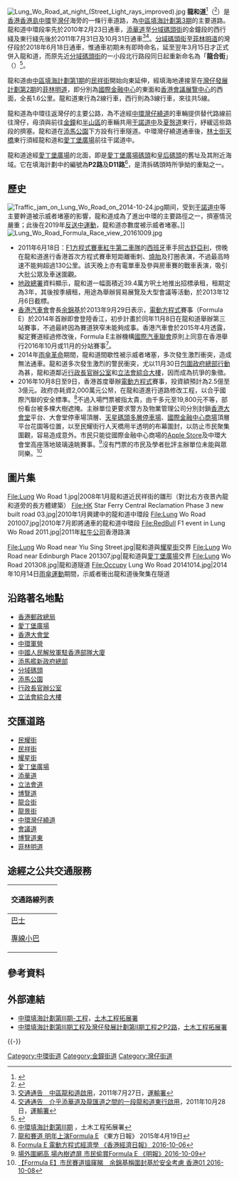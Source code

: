 {{Coord|22.2826865|114.1639128|source:GoogleMaps|display=title}}
{{Infobox Hong Kong Road
|中文街道名稱 = 龍和道
|英文街道名稱 = Lung Wo Road
|圖片 = File:Lung Wo Road 201408.jpg
|圖片說明 = 龍和道中環段
|路段總長度 = 1.58
|行車線數量 = 五線雙程（西行3線、東行2線）
|所在地區 = [[香港島|香港島]]<ref>[http://www.landsd.gov.hk/mapping/en/street_name/gnplan/2011/HKRM34.pdf 地政總署 - 憲報圖則HKRM34]</ref>
|起點 = [[中西區_(香港)|中西區]][[中環|中環]][[民祥街|民祥街]]與[[民耀街|民耀街]]交界
|終點 = [[灣仔區|灣仔區]][[灣仔|灣仔（北）]][[會議道|會議道]]與[[菲林明道|菲林明道]]交界
|道路命名日期 = 2009年11月13日
|命名文件 =  中環段：<br>[http://www.gld.gov.hk/cgi-bin/gld/egazette/gazettefiles.cgi?lang=c&year=2009&month=12&day=4&vol=13&no=49&gn=7643&header=1&part=0&move=4&df=1&nt=gn&agree=1&acurrentpage=12&gaz_type=mg 香港特區政府憲報第7642號公告]<br>金鐘段：<br>[http://www.gld.gov.hk/egazette/pdf/20111508/cgn201115081314.pdf 香港特區政府憲報第1314號公告]<br>灣仔段：<br>[https://www.gld.gov.hk/egazette/pdf/20192311/cgn201923111971.pdf 香港特區政府憲報第1971號公告]
|道路舊名資料 = P2路、D11路
|通車日期 = 中環段：2010年2月23日<br>金鐘段（西行綫）：2011年7月31日<br>金鐘段（東行綫）：2011年10月31日<br>灣仔段：2018年6月18日（正式命名日期：2019年3月15日）
}}
[[File:Lung_Wo_Road_at_night_(Street_Light_rays_improved).jpg|thumb]]
'''龍和道'''<ref name="Gazette no.8104-ZH">{{source|url=http://www.gld.gov.hk/cgi-bin/gld/egazette/gazettefiles.cgi?lang=c&year=2009&month=12&day=4&vol=13&no=49&gn=7642&header=1&part=0&df=1&nt=gn&newfile=1&acurrentpage=12&agree=1&gaz_type=mg|title=街道命名—香港特區政府憲報第7642號公告|author=香港特別行政區政府地政總署|pub=政府物流服務署|date=2009年12月4日}}</ref>（{{lang-en|Lung Wo Road}}<ref name="Gazette no.8104-EN">{{source|url=http://www.gld.gov.hk/cgi-bin/gld/egazette/gazettefiles.cgi?lang=e&year=2009&month=12&day=4&vol=13&no=49&gn=7642&header=1&part=0&df=1&nt=gn&newfile=1&acurrentpage=12&agree=1&gaz_type=mg|title=街道命名—香港特區政府憲報第7642號公告（英文版）|author=香港特別行政區政府地政總署|pub=政府物流服務署|date=2009年12月4日}}</ref>）是[[香港|香港]][[香港島|香港島]][[中環|中環]]至[[灣仔|灣仔]]海旁的一條行車道路，為[[中環及灣仔填海計劃#中區填海計劃|中區填海計劃第3期]]的主要道路。龍和道中環段率先於2010年2月23日通車，[[添華道|添華道]]至[[分域碼頭街|分域碼頭街]]的金鐘段的西行綫及東行綫先後於2011年7月31日及10月31日通車<ref>[http://www.td.gov.hk/tc/traffic_notices/index_id_26842.html 交通通告　中區龍和道啟用]{{dead link|date=2018年5月 |bot=InternetArchiveBot |fix-attempted=yes }}，2011年7月27日，[[運輸署|運輸署]]</ref><ref>[http://www.td.gov.hk/tc/traffic_notices/index_id_27842.html 交通通告　介乎添華道及龍匯道之間的一段龍和道東行啟用]，2011年10月28日，[[運輸署|運輸署]]</ref>。[[分域碼頭街|分域碼頭街]]至[[菲林明道|菲林明道]]的灣仔段於2018年6月18日通車，惟通車初期未有即時命名，延至翌年3月15日才正式併入龍和道，而原先近[[分域碼頭街|分域碼頭街]]的一小段北行路段同日起重新命名為「'''龍合街'''」（{{lang-en|Lung Hop Street}}）<ref>{{source|url=https://www.gld.gov.hk/egazette/pdf/20192311/cgn201923111971.pdf|title=街道命名—香港特區政府憲報第1971號公告|author=香港特別行政區政府地政總署|pub=政府物流服務署|date=2019年3月15日}}</ref>。

龍和道由[[中環及灣仔填海計劃#中區填海計劃|中區填海計劃第1期]]的[[民祥街|民祥街]]開始向東延伸，經填海地連接至在[[中環及灣仔填海計劃#灣仔發展計劃|灣仔發展計劃第2期]]的[[菲林明道|菲林明道]]，即分別為[[國際金融中心_(香港)|國際金融中心]]的東面和[[香港會議展覽中心|香港會議展覽中心]]的西面，全長1.6公里。龍和道東行為2線行車，西行則為3線行車，來往共5線。

龍和道為中環往返灣仔的主要公路，為不途經[[中環灣仔繞道|中環灣仔繞道]]的車輛提供替代路線前往灣仔，毋須與前往[[金鐘|金鐘]]和[[半山區|半山區]]的車輛共用[[干諾道中|干諾道中]]及[[夏慤道|夏慤道]]東行，紓緩這些路段的擠塞。龍和道在[[添馬公園|添馬公園]]下方設有行車隧道。中環灣仔繞道通車後，[[林士街天橋|林士街天橋]]東行須經龍和道和[[愛丁堡廣場|愛丁堡廣場]]前往干諾道中。

龍和道途經[[愛丁堡廣場|愛丁堡廣場]]的北面，即是[[愛丁堡廣場碼頭|愛丁堡廣場碼頭]]和[[皇后碼頭|皇后碼頭]]的舊址及其附近海域。它在填海計劃中的編號為'''P2路'''及'''D11路'''<ref>[http://www.cedd.gov.hk/eng/projects/major/doc/HKI-Z1679.pdf 中環填海計劃第III期] {{webarchive|url=https://web.archive.org/web/20120208094203/http://www.cedd.gov.hk/eng/projects/major/doc/HKI-Z1679.pdf |date=2012-02-08 }}，土木工程拓展署</ref>，是清拆碼頭時所爭拗的重點之一。

==歷史==
[[File:Traffic_jam_on_Lung_Wo_Road_on_2014-10-24.jpg|thumb]]期间，受到[[干諾道中|干諾道中]]等主要幹道被示威者堵塞的影響，龍和道成為了進出中環的主要路徑之一，擠塞情況嚴重；此後在2019年[[反送中運動|反送中運動]]，龍和道亦數度被示威者堵塞。]]
[[File:Lung_Wo_Road_Formula_Race_view_20161009.jpg|thumb]]
* 2011年6月18日：[[F1方程式賽車|F1方程式賽車]][[紅牛第二車隊|紅牛第二車隊]]的[[西班牙|西班牙]]車手[[哈伊梅·阿古尔苏阿里|阿古舒亞利]]，傍晚在龍和道進行香港首次方程式賽車短距離衝刺、[[燒胎|燒胎]]及打圈表演，不過最高時速不能夠超過130公里。該天晚上亦有電單車及參與房車賽的戰車表演，吸引大批公眾及車迷圍觀。
* [[地政總署|地政總署]]資料顯示，龍和道一幅面積近39.4萬方呎土地推出招標承租，租期定為3年，其後按季續租，用途為舉辦貿易展覽及大型會議等活動，於2013年12月6日截標。
* [[香港汽車會|香港汽車會]]會長[[余錦基|余錦基]]於2013年9月29日表示，[[電動方程式|電動方程式]]賽事（Formula E）於2014年首辦即會登陸香江，初步計畫於同年11月8日在龍和道舉辦第三站賽事，不過最終因為賽道狹窄未能夠成事。香港汽車會於2015年4月透露，擬定賽道經過修改後，Formula E主辦機構[[國際汽車聯會|國際汽車聯會]]原則上同意在香港舉行2016年10月或11月的分站賽事<ref>[http://orientaldaily.on.cc/cnt/news/20150419/00176_041.html 龍和賽道 明年上演Formula E] 《東方日報》 2015年4月19日</ref>。
* 2014年[[雨傘革命|雨傘革命]]期間，龍和道間歇性被示威者堵塞，多次發生激烈衝突，造成無法通車。龍和道多次發生激烈的警民衝突，尤以11月30日[[「對準政權，誓爭民主」包圍政府總部行動|包圍政府總部行動]]為甚，龍和道鄰近[[行政長官辦公室_(建築物)|行政長官辦公室]]和[[立法會綜合大樓|立法會綜合大樓]]，因而成為抗爭的象徵。
* 2016年10月8日至9日，香港首度舉辦[[電動方程式|電動方程式]]賽事，投資額預計為2.5億至3億元。政府亦耗資2,000萬元公帑，在龍和道進行道路修改工程，以合乎國際汽聯的安全標準。<ref>[http://topick.hket.com/article/1515757/Formula%20E%20%E9%9B%BB%E5%8B%95%E6%96%B9%E7%A8%8B%E5%BC%8F%E7%B6%93%E6%BF%9F%E5%AD%B8 Formula E 電動方程式經濟學 《香港經濟日報》 2016-10-06]</ref>不過入場門票被指太貴，由千多元至19,800元不等，部份看台被多棵大樹遮掩。主辦單位更要求警方及物業管理公司分別封鎖[[香港大會堂|香港大會堂]]平台、大會堂停車場頂層、[[天星碼頭多層停車場|天星碼頭多層停車場]]、[[國際金融中心商場|國際金融中心商場]]頂層平台花園等位置，以至民耀街行人天橋用半透明的布幕圍封，以防止市民聚集圍觀，容易造成意外。市民只能從國際金融中心商場的[[Apple_Store|Apple Store]]及中環大會堂高座落地玻璃遠眺賽事。<ref>[http://news.mingpao.com/pns/dailynews/web_tc/article/20161009/s00001/1475950194400 場外圍網高 場內樹遮屏 市民偷賞Formula E 《明報》2016-10-09]</ref>沒有門票的市民及學者批評主辦單位未能與眾同樂。<ref>[http://www.hk01.com/%E6%B8%AF%E8%81%9E/47462/-Formula-E-%E5%B8%82%E6%B0%91%E8%B3%BD%E9%81%93%E6%90%B5%E7%AA%BF%E7%9D%87-%E4%BD%99%E9%8C%A6%E5%9F%BA%E7%A8%B1%E5%9C%8D%E5%B0%81%E5%9F%BA%E6%96%BC%E5%AE%89%E5%85%A8%E8%80%83%E6%85%AE 【Formula E】市民賽道搵窿睇　余錦基稱圍封基於安全考慮 香港01 2016-10-08]</ref>

==圖片集==
<gallery mode=packed heights=130px style="text-align:left">
File:Lung Wo Road 1.jpg|2008年1月龍和道近民祥街的雛形（對比右方夜景內龍和道旁的長方體建築）
File:HK Star Ferry Central Reclamation Phase 3 new built road 03.jpg|2010年1月興建中的龍和道中環段
File:Lung Wo Road 201007.jpg|2010年7月即將通車的龍和道中環段
File:RedBull F1 event in Lung Wo Road 2011.jpg|2011年[[紅牛公司|紅牛公司]]香港路演
</gallery>
<gallery mode=packed heights=130px style="text-align:left">
File:Lung Wo Road near Yiu Sing Street.jpg|龍和道與[[耀星街|耀星街]]交界
File:Lung Wo Road near Edinburgh Place 201307.jpg|龍和道與[[愛丁堡廣場|愛丁堡廣場]]交界
File:Lung Wo Road 201308.jpg|龍和道隧道
File:Occupy Lung Wo Road 20141014.jpg|2014年10月14日[[雨傘運動|雨傘運動]]期間，示威者衝出龍和道後聚集在隧道
</gallery>

==沿路著名地點==
* [[香港郵政總局|香港郵政總局]]
* [[愛丁堡廣場|愛丁堡廣場]]
* [[香港大會堂|香港大會堂]]
* [[中環軍營|中環軍營]]
* [[中國人民解放軍駐香港部隊大廈|中國人民解放軍駐香港部隊大廈]]
* [[添馬艦發展工程|添馬艦新政府總部]]
* [[分域碼頭|分域碼頭]]
* [[添馬公園|添馬公園]]
* [[行政長官辦公室_(建築物)|行政長官辦公室]]
* [[立法會綜合大樓|立法會綜合大樓]]
==交匯道路==
*[[民耀街|民耀街]]
*[[民祥街|民祥街]]
*[[耀星街|耀星街]]
*[[愛丁堡廣場|愛丁堡廣場]]
*[[添華道|添華道]]
*[[立法會道|立法會道]]
*[[博覽道|博覽道]]
*[[龍合街|龍合街]]
*[[龍景街|龍景街]]
*[[中環及灣仔繞道|中環灣仔繞道]]
*[[會議道|會議道]]
*[[博覽道東|博覽道東]]
*[[菲林明道|菲林明道]]

==途經之公共交通服務==
{| class="mw-collapsible mw-collapsed wikitable" style="margin: 0 auto; width: auto;" 
! 交通路線列表
|-
|
;[[香港巴士|巴士]]
{{港島巴士簡單列表|18P}}
{{過海隧道巴士簡單列表|H1|H2|101X|914P|914X|962E|967X|969P|969X|979}}
{{大嶼山巴士簡單列表|A12}}

;[[香港小巴|專線小巴]]
{{港島專線小巴簡單列表|1|3|3A|10P|31X|28}}
|}

==參考資料==
{{reflist|2}}

==外部連結==
{{commonscat|Lung Wo Road}}
*[https://web.archive.org/web/20070310173958/http://www.cedd.gov.hk/eng/projects/major/doc/7343cl_a.pdf 中環填海計劃第III期-工程]，[[土木工程拓展署|土木工程拓展署]]
*[http://gia.info.gov.hk/general/201002/22/P201002220087_0087_62280.pdf 中環填海計劃第III期工程及灣仔發展計劃第II期工程之P2路]，[[土木工程拓展署|土木工程拓展署]]

{{-}}
{{香港主要行車下通道}}
{{雨伞革命|龍和道}}

[[Category:中環街道|Category:中環街道]]
[[Category:金鐘街道|Category:金鐘街道]]
[[Category:灣仔街道|Category:灣仔街道]]